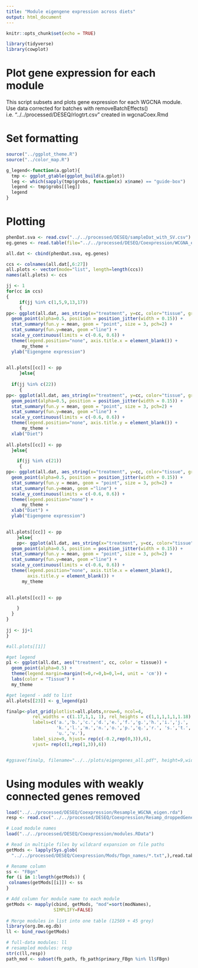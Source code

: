```yaml
---
title: "Module eigengene expression across diets"
output: html_document
---
```


```r
knitr::opts_chunk$set(echo = TRUE)

library(tidyverse)
library(cowplot)

```

# Plot gene expression for each module
This script subsets and plots gene expression for each WGCNA module. Use data corrected for batches with removeBatchEffects() i.e. "../../processed/DESEQ/rlogtrt.csv" created in wgcnaCoex.Rmd



# Set formatting

```r
source("../ggplot_theme.R")
source("../color_map.R")

g_legend<-function(a.gplot){
  tmp <- ggplot_gtable(ggplot_build(a.gplot))
  leg <- which(sapply(tmp$grobs, function(x) x$name) == "guide-box")
  legend <- tmp$grobs[[leg]]
  legend
}
```

# Plotting

```r

phenDat.sva <- read.csv("../../processed/DESEQ/sampleDat_with_SV.csv")
eg.genes <- read.table(file="../../processed/DESEQ/Coexpression/WCGNA_eigengenes.txt", sep="\t", header=TRUE, stringsAsFactors = FALSE) 

all.dat <- cbind(phenDat.sva, eg.genes)

ccs <- colnames(all.dat[,6:27])
all.plots <- vector(mode="list", length=length(ccs))
names(all.plots) <- ccs

jj <- 1
for(cc in ccs)
{
     if(jj %in% c(1,5,9,13,17))
     {
pp<- ggplot(all.dat, aes_string(x="treatment", y=cc, color="tissue", group="tissue")) +
  geom_point(alpha=0.5, position = position_jitter(width = 0.15)) +
  stat_summary(fun.y = mean, geom = "point", size = 3, pch=2) +
  stat_summary(fun.y=mean, geom ="line") + 
  scale_y_continuous(limits = c(-0.6, 0.6)) +
  theme(legend.position="none", axis.title.x = element_blank()) +
      my_theme +
  ylab("Eigengene expression")

  
all.plots[[cc]] <- pp
     }else{
  
  if(jj %in% c(22))
     {
pp<- ggplot(all.dat, aes_string(x="treatment", y=cc, color="tissue", group="tissue")) +
  geom_point(alpha=0.5, position = position_jitter(width = 0.15)) +
  stat_summary(fun.y = mean, geom = "point", size = 3, pch=2) +
  stat_summary(fun.y=mean, geom ="line") +
  scale_y_continuous(limits = c(-0.6, 0.6)) +
  theme(legend.position="none", axis.title.y = element_blank()) +
      my_theme +
  xlab("Diet")
 
all.plots[[cc]] <- pp
  }else{

    if(jj %in% c(21))
     {
pp<- ggplot(all.dat, aes_string(x="treatment", y=cc, color="tissue", group="tissue")) +
  geom_point(alpha=0.5, position = position_jitter(width = 0.15)) +
  stat_summary(fun.y = mean, geom = "point", size = 3, pch=2) +
  stat_summary(fun.y=mean, geom ="line") +
  scale_y_continuous(limits = c(-0.6, 0.6)) +
  theme(legend.position="none") +
      my_theme +
  xlab("Diet") +
  ylab("Eigengene expression")

  
all.plots[[cc]] <- pp
    }else{
    pp<- ggplot(all.dat, aes_string(x="treatment", y=cc, color="tissue", group="tissue")) +
  geom_point(alpha=0.5, position = position_jitter(width = 0.15)) +
  stat_summary(fun.y = mean, geom = "point", size = 3, pch=2) +
  stat_summary(fun.y=mean, geom ="line") +
  scale_y_continuous(limits = c(-0.6, 0.6)) +
  theme(legend.position="none", axis.title.x = element_blank(), 
        axis.title.y = element_blank()) +
      my_theme 
  

all.plots[[cc]] <- pp

    }
  }
}
  
jj <- jj+1
}

#all.plots[[1]]

#get legend
p1 <- ggplot(all.dat, aes("treatment", cc, color = tissue)) +
  geom_point(alpha=0.5) +
  theme(legend.margin=margin(t=0,r=0,b=0,l=4, unit = 'cm')) +
  labs(color = "Tissue") +
  my_theme

#get legend - add to list
all.plots[[23]] <- g_legend(p1)

finalp<-plot_grid(plotlist=all.plots,nrow=6, ncol=4,
          rel_widths = c(1.17,1,1, 1), rel_heights = c(1,1,1,1,1,1.18), 
          labels=c('a.','b.','c.','d.','e.','f.','g.','h.','i.','j.',
                   'k.','l.','m.','n.','o.','p.','q.','r.', 's.','t.',
                   'u.','v.'), 
          label_size=9, hjust= rep(c(-0.2,rep(0,3)),6),
          vjust= rep(c(1,rep(1,3)),6))


#ggsave(finalp, filename="../../plots/eigengenes_all.pdf", height=9,width=6.5)
```




# Using modules with weakly connected genes removed

```r
load("../../processed/DESEQ/Coexpression/Resample_WGCNA_eigen.rda")
resp <- read.csv("../../processed/DESEQ/Coexpression/Resamp_droppedGenes.csv")

# Load module names
load("../../processed/DESEQ/Coexpression/modules.RData")

# Read in multiple files by wildcard expansion on file paths
getMods <- lapply(Sys.glob(
  "../../processed/DESEQ/Coexpression/Mods/fbgn_names/*.txt",),read.table)

# Rename column
ss <- "FBgn"
for (i in 1:length(getMods)) {
 colnames(getMods[[i]]) <- ss 
}

# Add column for module name to each module
getMods <- mapply(cbind, getMods, "mod"=sort(modNames), 
                  SIMPLIFY=FALSE)
 
# Merge modules in list into one table (12569 + 45 grey)
library(org.Dm.eg.db)
ll <- bind_rows(getMods)

# full-data modules: ll
# resampled modules: resp
str(c(ll,resp))
path_mod <- subset(fb_path, fb_path$primary_FBgn %in% ll$FBgn)
```

